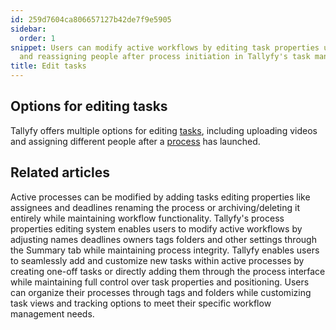 ```yaml
---
id: 259d7604ca806657127b42de7f9e5905
sidebar:
  order: 1
snippet: Users can modify active workflows by editing task properties uploading media
  and reassigning people after process initiation in Tallyfy's task management system.
title: Edit tasks
---
```


## Options for editing tasks

Tallyfy offers multiple options for editing [tasks](/products/pro/tracking-and-tasks/tasks/), including uploading videos and assigning different people after a [process](/products/pro/tracking-and-tasks/processes/) has launched.



<PageTree />


## Related articles
<CardGrid>
<LinkTitleCard header="<b>Processes > Edit processes</b>" href="/products/pro/tracking-and-tasks/processes/edit-processes/" > Active processes can be modified by adding tasks editing properties like assignees and deadlines renaming the process or archiving/deleting it entirely while maintaining workflow functionality. </LinkTitleCard>
<LinkTitleCard header="<b>Edit Processes > Edit tasks and process properties</b>" href="/products/pro/tracking-and-tasks/processes/edit-processes/how-can-i-edit-tasks-and-processes-in-tallyfy/" > Tallyfy's process properties editing system enables users to modify active workflows by adjusting names deadlines owners tags folders and other settings through the Summary tab while maintaining process integrity. </LinkTitleCard>
<LinkTitleCard header="<b>Edit Processes > Add tasks to active processes</b>" href="/products/pro/tracking-and-tasks/processes/edit-processes/how-can-i-add-tasks-to-active-processes-on-tallyfy/" > Tallyfy enables users to seamlessly add and customize new tasks within active processes by creating one-off tasks or directly adding them through the process interface while maintaining full control over task properties and positioning. </LinkTitleCard>
<LinkTitleCard header="<b>Tracker View > Organize processes</b>" href="/products/pro/tracking-and-tasks/tracker-view/organize-processes/" > Users can organize their processes through tags and folders while customizing task views and tracking options to meet their specific workflow management needs. </LinkTitleCard>
</CardGrid>